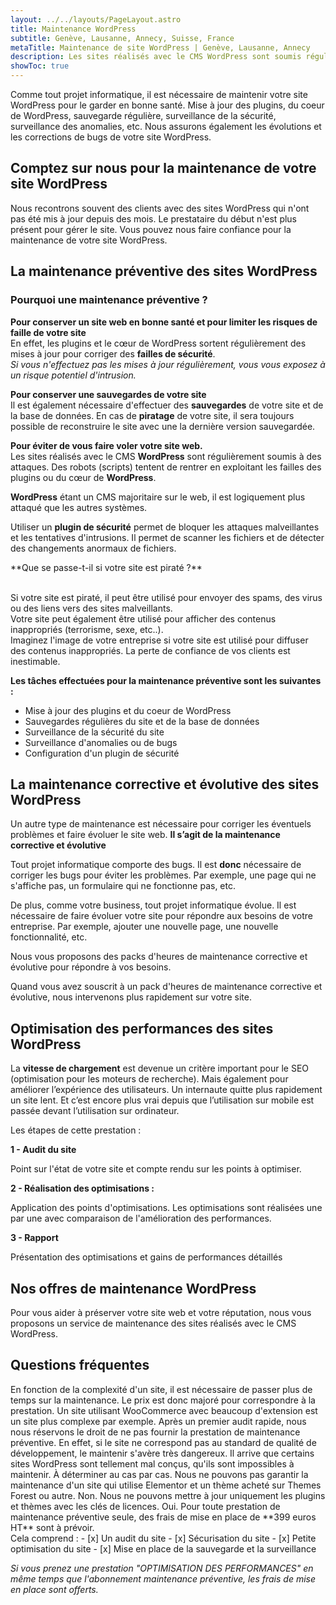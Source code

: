 ```yaml
---
layout: ../../layouts/PageLayout.astro
title: Maintenance WordPress
subtitle: Genève, Lausanne, Annecy, Suisse, France
metaTitle: Maintenance de site WordPress | Genève, Lausanne, Annecy
description: Les sites réalisés avec le CMS WordPress sont soumis régulièrement à des attaques. Des robots (scripts) tentent de rentrer en exploitant les failles des plugins ou du cœur de WordPress.
showToc: true
---
```




Comme tout projet informatique, il est nécessaire de maintenir votre site WordPress pour le garder en bonne santé.
Mise à jour des plugins, du coeur de WordPress, sauvegarde régulière, surveillance de la sécurité, surveillance des anomalies, etc.
Nous assurons également les évolutions et les corrections de bugs de votre site WordPress.

## Comptez sur nous pour la maintenance de votre site WordPress

Nous recontrons souvent des clients avec des sites WordPress qui n'ont pas été mis à jour depuis des mois. Le prestataire du début n'est plus présent pour gérer le site. Vous pouvez nous faire confiance pour la maintenance de votre site WordPress.

## La maintenance préventive des sites WordPress

### Pourquoi une maintenance préventive ?


<Icon name="mdi:check-circle-outline" class="w-8 h-8 -mt-1 mr-1 inline-flex text-summer-green-900" /><strong class="text-summer-green-900">Pour conserver un site web en bonne santé et pour limiter les risques de faille de votre site</strong><br />
En effet, les plugins et le cœur de WordPress sortent régulièrement des mises à jour pour corriger des **failles de sécurité**.<br />_Si vous n'effectuez pas les mises à jour régulièrement, vous vous exposez à un risque potentiel d'intrusion._

<Icon name="mdi:check-circle-outline" class="w-8 h-8 -mt-1 mr-1 inline-flex text-summer-green-900" /><strong class="text-summer-green-900">Pour conserver une sauvegardes de votre site</strong><br />
Il est également nécessaire d'effectuer des **sauvegardes** de votre site et de la base de données. En cas de **piratage** de votre site, il sera toujours possible
de reconstruire le site avec une la dernière version sauvegardée.

<Icon name="mdi:check-circle-outline" class="w-8 h-8 -mt-1 mr-1 inline-flex text-summer-green-900" /><strong class="text-summer-green-900">Pour éviter de vous faire voler votre site web.</strong><br />
Les sites réalisés avec le CMS **WordPress** sont régulièrement soumis à des attaques. Des robots (scripts) tentent de rentrer en exploitant les failles des plugins ou du cœur de **WordPress**.

**WordPress** étant un CMS majoritaire sur le web, il est logiquement plus attaqué que les autres systèmes.

Utiliser un **plugin de sécurité** permet de bloquer les attaques malveillantes et les tentatives d'intrusions. Il permet de scanner les fichiers et de détecter des changements anormaux de fichiers.

<Alert>
**Que se passe-t-il si votre site est piraté ?**<br /><br />

Si votre site est piraté, il peut être utilisé pour envoyer des spams, des virus ou des liens vers des sites malveillants.<br />
Votre site peut également être utilisé pour afficher des contenus inappropriés (terrorisme, sexe, etc..).<br />
Imaginez l'image de votre entreprise si votre site est utilisé pour diffuser des contenus inappropriés. La perte de confiance de vos clients est inestimable.
</Alert>

**Les tâches effectuées pour la maintenance préventive sont les suivantes :**

- Mise à jour des plugins et du coeur de WordPress
- Sauvegardes régulières du site et de la base de données
- Surveillance de la sécurité du site
- Surveillance d'anomalies ou de bugs
- Configuration d'un plugin de sécurité

## La maintenance corrective et évolutive des sites WordPress

Un autre type de maintenance est nécessaire pour corriger les éventuels problèmes et faire évoluer le site web. **Il s’agit de la maintenance corrective et évolutive**

Tout projet informatique comporte des bugs. Il est **donc** nécessaire de corriger les bugs pour éviter les problèmes. Par exemple, une page qui ne s'affiche pas, un formulaire qui ne fonctionne pas, etc.

De plus, comme votre business, tout projet informatique évolue. Il est nécessaire de faire évoluer votre site pour répondre aux besoins de votre entreprise. Par exemple, ajouter une nouvelle page, une nouvelle fonctionnalité, etc.

Nous vous proposons des packs d'heures de maintenance corrective et évolutive pour répondre à vos besoins.

Quand vous avez souscrit à un pack d'heures de maintenance corrective et évolutive, nous intervenons plus rapidement sur votre site.


## Optimisation des performances des sites WordPress

La **vitesse de chargement** est devenue un critère important pour le SEO (optimisation pour les moteurs de recherche). Mais également pour améliorer l’expérience des utilisateurs. Un internaute quitte plus rapidement un site lent. Et c’est encore plus vrai depuis que l’utilisation sur mobile est passée devant l’utilisation sur ordinateur.

Les étapes de cette prestation :

**1 -  Audit du site**

Point sur l'état de votre site et compte rendu sur les points à optimiser.

**2 - Réalisation des optimisations :**

Application des points d'optimisations. Les optimisations sont réalisées une par une avec comparaison de l'amélioration des performances.

**3 - Rapport**

Présentation des optimisations et gains de performances détaillés

## Nos offres de maintenance WordPress

Pour vous aider à préserver votre site web et votre réputation, nous vous proposons un service de maintenance des sites réalisés avec le CMS WordPress.

<WPTable />

## Questions fréquentes
<dl>
<Faq title="Pourquoi le prix de la maintenance préventive est à partir de 139 euros HT/mois ?">
En fonction de la complexité d'un site, il est nécessaire de passer plus de temps sur la maintenance. Le prix est donc majoré pour correspondre à la prestation. Un site utilisant WooCommerce avec beaucoup d'extension est un site plus complexe par exemple.
</Faq>
<Faq title="Est-ce que tout les sites WordPress sont acceptés ?">
Après un premier audit rapide, nous nous réservons le droit de ne pas fournir la prestation de maintenance préventive.
En effet, si le site ne correspond pas au standard de qualité de développement, le maintenir s'avère très dangereux. Il arrive que certains sites WordPress sont tellement mal conçus, qu'ils sont impossibles à maintenir.
</Faq>
<Faq title="Mon WordPress utilise Elementor et un thème acheté. La maintenance est possible ?">
À déterminer au cas par cas. Nous ne pouvons pas garantir la maintenance d'un site qui utilise Elementor et un thème acheté sur Themes Forest ou autre.
</Faq>
<Faq title="Si je n'ai pas les licences de mes plugins et thèmes. Ils seront quand même mis à jour">
Non. Nous ne pouvons mettre à jour uniquement les plugins et thèmes avec les clés de licences.
</Faq>
<Faq title="Y a-t-il des frais de mise en place pour la maintenance préventive
">
Oui. Pour toute prestation de maintenance préventive seule, des frais de mise en place de **399 euros HT** sont à prévoir.<br />
Cela comprend :
- [x] Un audit du site
- [x] Sécurisation du site
- [x] Petite optimisation du site
- [x] Mise en place de la sauvegarde et la surveillance

_Si vous prenez une prestation "OPTIMISATION DES PERFORMANCES" en même temps que l'abonnement maintenance préventive, les frais de mise en place sont offerts._
</Faq>
</dl>